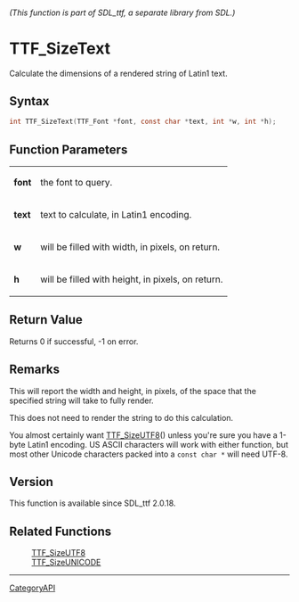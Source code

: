 ====== (This function is part of SDL_ttf, a separate library from SDL.) ======
= TTF_SizeText =

Calculate the dimensions of a rendered string of Latin1 text.

== Syntax ==

<syntaxhighlight lang='c'>
int TTF_SizeText(TTF_Font *font, const char *text, int *w, int *h);
</syntaxhighlight>

== Function Parameters ==

{|
|'''font'''
|the font to query.
|-
|'''text'''
|text to calculate, in Latin1 encoding.
|-
|'''w'''
|will be filled with width, in pixels, on return.
|-
|'''h'''
|will be filled with height, in pixels, on return.
|}

== Return Value ==

Returns 0 if successful, -1 on error.

== Remarks ==

This will report the width and height, in pixels, of the space that the
specified string will take to fully render.

This does not need to render the string to do this calculation.

You almost certainly want [[TTF_SizeUTF8]]() unless you're sure you have a
1-byte Latin1 encoding. US ASCII characters will work with either function,
but most other Unicode characters packed into a <code>const char *</code>
will need UTF-8.

== Version ==

This function is available since SDL_ttf 2.0.18.

== Related Functions ==

:[[TTF_SizeUTF8]]
:[[TTF_SizeUNICODE]]

----
[[CategoryAPI]]


